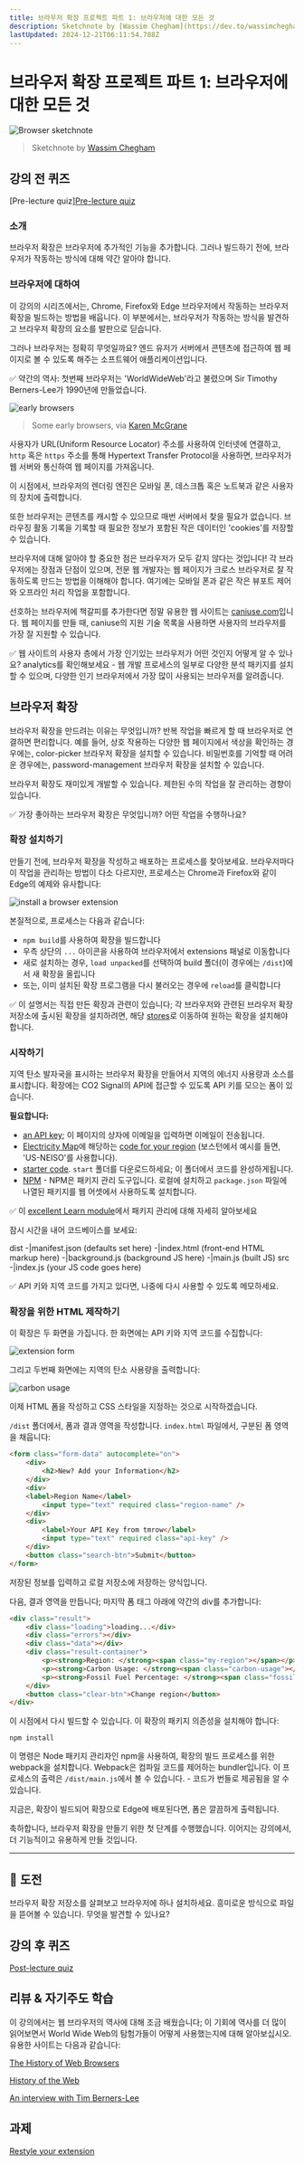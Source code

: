 ```yaml
---
title: 브라우저 확장 프로젝트 파트 1: 브라우저에 대한 모든 것
description: Sketchnote by [Wassim Chegham](https://dev.to/wassimchegham/ever-wondered-what-happens-when-you-type-in-a-url-in-an-address-bar-in-a-browser-3dob)
lastUpdated: 2024-12-21T06:11:54.788Z
---
```


# 브라우저 확장 프로젝트 파트 1: 브라우저에 대한 모든 것

![Browser sketchnote](/sketchnotes/browser.jpg)
> Sketchnote by [Wassim Chegham](https://dev.to/wassimchegham/ever-wondered-what-happens-when-you-type-in-a-url-in-an-address-bar-in-a-browser-3dob)

## 강의 전 퀴즈

[Pre-lecture quiz][Pre-lecture quiz](https://ashy-river-0debb7803.1.azurestaticapps.net/quiz/23?loc=ko)

### 소개

브라우저 확장은 브라우저에 추가적인 기능을 추가합니다. 그러나 빌드하기 전에, 브라우저가 작동하는 방식에 대해 약간 알아야 합니다.

### 브라우저에 대하여

이 강의의 시리즈에서는, Chrome, Firefox와 Edge 브라우저에서 작동하는 브라우저 확장을 빌드하는 방법을 배웁니다. 이 부분에서는, 브라우저가 작동하는 방식을 발견하고 브라우저 확장의 요소를 발판으로 딛습니다.

그러나 브라우저는 정확히 무엇일까요? 엔드 유저가 서버에서 콘텐츠에 접근하여 웹 페이지로 볼 수 있도록 해주는 소프트웨어 애플리케이션입니다.

✅ 약간의 역사: 첫번째 브라우저는 'WorldWideWeb'라고 불렸으며 Sir Timothy Berners-Lee가 1990년에 만들었습니다.

![early browsers](../images/earlybrowsers.jpg)
> Some early browsers, via [Karen McGrane](https://www.slideshare.net/KMcGrane/week-4-ixd-history-personal-computing)

사용자가 URL(Uniform Resource Locator) 주소를 사용하여 인터넷에 연결하고, `http` 혹은 `https` 주소를 통해 Hypertext Transfer Protocol을 사용하면, 브라우저가 웹 서버와 통신하여 웹 페이지를 가져옵니다.

이 시점에서, 브라우저의 렌더링 엔진은 모바일 폰, 데스크톱 혹은 노트북과 같은 사용자의 장치에 출력합니다.

또한 브라우저는 콘텐츠를 캐시할 수 있으므로 매번 서버에서 찾을 필요가 없습니다. 브라우징 활동 기록을 기록할 때 필요한 정보가 포함된 작은 데이터인 'cookies'를 저장할 수 있습니다.

브라우저에 대해 알아야 할 중요한 점은 브라우저가 모두 같지 않다는 것입니다! 각 브라우저에는 장점과 단점이 있으며, 전문 웹 개발자는 웹 페이지가 크로스 브라우저로 잘 작동하도록 만드는 방법을 이해해야 합니다. 여기에는 모바일 폰과 같은 작은 뷰포트 제어와 오프라인 처리 작업을 포함합니다.

선호하는 브라우저에 책갈피를 추가한다면 정말 유용한 웹 사이트는 [caniuse.com](https://www.caniuse.com)입니다. 웹 페이지를 만들 때, caniuse의 지원 기술 목록을 사용하면 사용자의 브라우저를 가장 잘 지원할 수 있습니다.

✅ 웹 사이트의 사용자 층에서 가장 인기있는 브라우저가 어떤 것인지 어떻게 알 수 있나요? analytics를 확인해보세요 - 웹 개발 프로세스의 일부로 다양한 분석 패키지를 설치할 수 있으며, 다양한 인기 브라우저에서 가장 많이 사용되는 브라우저를 알려줍니다.

## 브라우저 확장

브라우저 확장을 만드려는 이유는 무엇입니까? 반복 작업을 빠르게 할 때 브라우저로 연결하면 편리합니다. 예를 들어, 상호 작용하는 다양한 웹 페이지에서 색상을 확인하는 경우에는, color-picker 브라우저 확장을 설치할 수 있습니다. 비밀번호를 기억할 때 어려운 경우에는, password-management 브라우저 확장을 설치할 수 있습니다.

브라우저 확장도 재미있게 개발할 수 있습니다. 제한된 수의 작업을 잘 관리하는 경향이 있습니다.

✅ 가장 좋아하는 브라우저 확장은 무엇입니까? 어떤 작업을 수행하나요?

### 확장 설치하기

만들기 전에, 브라우저 확장을 작성하고 배포하는 프로세스를 찾아보세요. 브라우저마다 이 작업을 관리하는 방법이 다소 다르지만, 프로세스는 Chrome과 Firefox와 같이 Edge의 예제와 유사합니다:

![install a browser extension](../images/install-on-edge.png)

본질적으로, 프로세스는 다음과 같습니다:

- `npm build`를 사용하여 확장을 빌드합니다
- 우측 상단의 `...` 아이콘을 사용하여 브라우저에서 extensions 패널로 이동합니다
- 새로 설치하는 경우, `load unpacked`를 선택하여 build 폴더(이 경우에는 `/dist`)에서 새 확장을 올립니다
- 또는, 이미 설치된 확장 프로그램을 다시 불러오는 경우에 `reload`를 클릭합니다

✅ 이 설명서는 직접 만든 확장과 관련이 있습니다; 각 브라우저와 관련된 브라우저 확장 저장소에 출시된 확장을 설치하려면, 해당 [stores](https://microsoftedge.microsoft.com/addons/Microsoft-Edge-Extensions-Home)로 이동하여 원하는 확장을 설치해야 합니다.

### 시작하기

지역 탄소 발자국을 표시하는 브라우저 확장을 만들어서 지역의 에너지 사용량과 소스를 표시합니다. 확장에는 CO2 Signal의 API에 접근할 수 있도록 API 키를 모으는 폼이 있습니다.

**필요합니다:**

- [an API key](https://www.co2signal.com/); 이 페이지의 상자에 이메일을 입력하면 이메일이 전송됩니다.
- [Electricity Map](https://www.electricitymap.org/map)에 해당하는 [code for your region](http://api.electricitymap.org/v3/zones) (보스턴에서 예시를 들면, 'US-NEISO'를 사용합니다).
- [starter code](../start). `start` 폴더를 다운로드하세요; 이 폴더에서 코드를 완성하게됩니다.
- [NPM](https://www.npmjs.com) - NPM은 패키지 관리 도구입니다. 로컬에 설치하고 `package.json` 파일에 나열된 패키지를 웹 어셋에서 사용하도록 설치합니다.

✅ 이 [excellent Learn module](https://docs.microsoft.com/learn/modules/create-nodejs-project-dependencies/?WT.mc_id=academic-77807-sagibbon)에서 패키지 관리에 대해 자세히 알아보세요

잠시 시간을 내어 코드베이스를 보세요:

dist
    -|manifest.json (defaults set here)
    -|index.html (front-end HTML markup here)
    -|background.js (background JS here)
    -|main.js (built JS)
src
    -|index.js (your JS code goes here)

✅ API 키와 지역 코드를 가지고 있다면, 나중에 다시 사용할 수 있도록 메모하세요.

### 확장을 위한 HTML 제작하기

이 확장은 두 화면을 가집니다. 한 화면에는 API 키와 지역 코드를 수집합니다:

![extension form](../images/1.png)

그리고 두번째 화면에는 지역의 탄소 사용량을 출력합니다:

![carbon usage](../images/2.png)

이제 HTML 폼을 작성하고 CSS 스타일을 지정하는 것으로 시작하겠습니다.

`/dist` 폴더에서, 폼과 결과 영역을 작성합니다. `index.html` 파일에서, 구분된 폼 영역을 채웁니다:

```HTML
<form class="form-data" autocomplete="on">
	<div>
		<h2>New? Add your Information</h2>
	</div>
	<div>
	<label>Region Name</label>
		<input type="text" required class="region-name" />
	</div>
	<div>
		<label>Your API Key from tmrow</label>
		<input type="text" required class="api-key" />
	</div>
	<button class="search-btn">Submit</button>
</form>	
```
저장된 정보를 입력하고 로컬 저장소에 저장하는 양식입니다.

다음, 결과 영역을 만듭니다; 마지막 폼 태그 아래에 약간의 div를 추가합니다:

```HTML
<div class="result">
	<div class="loading">loading...</div>
	<div class="errors"></div>
	<div class="data"></div>
	<div class="result-container">
		<p><strong>Region: </strong><span class="my-region"></span></p>
		<p><strong>Carbon Usage: </strong><span class="carbon-usage"></span></p>
		<p><strong>Fossil Fuel Percentage: </strong><span class="fossil-fuel"></span></p>
	</div>
	<button class="clear-btn">Change region</button>
</div>
```
이 시점에서 다시 빌드할 수 있습니다. 이 확장의 패키지 의존성을 설치해야 합니다:

```
npm install
```

이 명령은 Node 패키지 관리자인 npm을 사용하여, 확장의 빌드 프로세스를 위한 webpack을 설치합니다. Webpack은 컴파일 코드를 제어하는 bundler입니다. 이 프로세스의 출력은 `/dist/main.js`에서 볼 수 있습니다. - 코드가 번들로 제공됨을 알 수 있습니다.

지금은, 확장이 빌드되어 확장으로 Edge에 배포된다면, 폼은 깔끔하게 출력됩니다.

축하합니다, 브라우저 확장을 만들기 위한 첫 단계를 수행했습니다. 이어지는 강의에서, 더 기능적이고 유용하게 만들 것입니다.

---

## 🚀 도전

브라우저 확장 저장소를 살펴보고 브라우저에 하나 설치하세요. 흥미로운 방식으로 파일을 뜯어볼 수 있습니다. 무엇을 발견할 수 있나요?

## 강의 후 퀴즈

[Post-lecture quiz](https://ashy-river-0debb7803.1.azurestaticapps.net/quiz/24?loc=ko)

## 리뷰 & 자기주도 학습

이 강의에서는 웹 브라우저의 역사에 대해 조금 배웠습니다; 이 기회에 역사를 더 많이 읽어보면서 World Wide Web의 탐험가들이 어떻게 사용했는지에 대해 알아보십시오. 유용한 사이트는 다음과 같습니다:

[The History of Web Browsers](https://www.mozilla.org/firefox/browsers/browser-history/)

[History of the Web](https://webfoundation.org/about/vision/history-of-the-web/)

[An interview with Tim Berners-Lee](https://www.theguardian.com/technology/2019/mar/12/tim-berners-lee-on-30-years-of-the-web-if-we-dream-a-little-we-can-get-the-web-we-want)

## 과제 

[Restyle your extension](../assignment.md)


